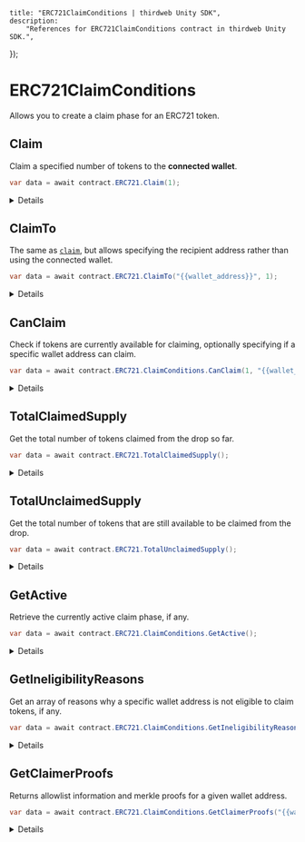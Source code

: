 
	title: "ERC721ClaimConditions | thirdweb Unity SDK",
	description:
		"References for ERC721ClaimConditions contract in thirdweb Unity SDK.",
});

# ERC721ClaimConditions

Allows you to create a claim phase for an ERC721 token.

## Claim

Claim a specified number of tokens to the **connected wallet**.

```csharp
var data = await contract.ERC721.Claim(1);
```

<Details summary="Configuration">

#### quantity (required)

The number of tokens to claim.

Must be an `int`.

</Details>

## ClaimTo

The same as [`claim`](#claim), but allows specifying the recipient
address rather than using the connected wallet.

```csharp
var data = await contract.ERC721.ClaimTo("{{wallet_address}}", 1);
```

<Details summary="Configuration">

#### recipient (required)

The wallet address to receive the claimed tokens.

Must be a `string`.

#### quantity (required)

The number of tokens to claim.

Must be an `int`.

</Details>

## CanClaim

Check if tokens are currently available for claiming, optionally specifying if a specific wallet
address can claim.

```csharp
var data = await contract.ERC721.ClaimConditions.CanClaim(1, "{{wallet_address}}");
```

<Details summary="Configuration">

#### quantity (required)

The amount of tokens to claim.

This checks to see if the specified amount of tokens are available for claiming. i.e.:

- There is sufficient quantity available for claiming.
- This amount of tokens can be claimed in a single transaction.

Must be an `int`.

#### addressToCheck (optional)

The wallet address to check if it can claim tokens.

This considers all aspects of the active claim phase, including allowlists, previous claims, etc.

Must be a `string`.

### Return Value

Returns a `bool` indicating if the specified amount of tokens can be claimed or not.

```csharp
bool
```

</Details>

## TotalClaimedSupply

Get the total number of tokens claimed from the drop so far.

```csharp
var data = await contract.ERC721.TotalClaimedSupply();
```

<Details summary="Configuration">

### Return Value

Returns an `int` representing the total number of tokens claimed from the drop so far.

```csharp
int
```

</Details>

## TotalUnclaimedSupply

Get the total number of tokens that are still available to be claimed from the drop.

```csharp
var data = await contract.ERC721.TotalUnclaimedSupply();
```

<Details summary="Configuration">

### Return Value

Returns an `int` representing the total number of tokens that are still available to be claimed from the drop.

```csharp
int
```

</Details>

## GetActive

Retrieve the currently active claim phase, if any.

```csharp
var data = await contract.ERC721.ClaimConditions.GetActive();
```

<Details summary="Configuration">

### Return Value

If a claim condition is active, returns a `ClaimConditions` struct containing the following properties:

```csharp
{
    string availableSupply;
    string currentMintSupply;
    CurrencyValue currencyMetadata;
    string currencyAddress;
    string maxClaimableSupply;
    string maxClaimablePerWallet;
    string waitInSeconds;
}
```

</Details>

## GetIneligibilityReasons

Get an array of reasons why a specific wallet address is not eligible to claim tokens, if any.

```csharp
var data = await contract.ERC721.ClaimConditions.GetIneligibilityReasons(1, "{{wallet_address}}");
```

<Details summary="Configuration">

#### quantity (required)

The amount of tokens to check if the wallet address can claim.

Must be an `int`.

#### addressToCheck (optional)

The wallet address to check if it can claim tokens.

Must be a `string`.

### Return Value

Returns an array of `ClaimEligibility` strings, which may be empty.

If the user _is_ eligible to claim tokens, the method will return an empty array.

```csharp
string[];

// Examples:
{
  NotEnoughSupply = "There is not enough supply to claim.",
  AddressNotAllowed = "This address is not on the allowlist.",
  WaitBeforeNextClaimTransaction = "Not enough time since last claim transaction. Please wait.",
  AlreadyClaimed = "You have already claimed the token.",
  NotEnoughTokens = "There are not enough tokens in the wallet to pay for the claim.",
  NoActiveClaimPhase = "There is no active claim phase at the moment. Please check back in later.",
  NoClaimConditionSet = "There is no claim condition set.",
  NoWallet = "No wallet connected.",
  Unknown = "No claim conditions found.",
}
```

</Details>

## GetClaimerProofs

Returns allowlist information and merkle proofs for a given wallet address.

```csharp
var data = await contract.ERC721.ClaimConditions.GetClaimerProofs("{{wallet_address}}");
```

<Details summary="Configuration">

#### walletAddress (required)

The wallet address to get the merkle proofs for.

Must be a `string`.

### Return Value

```csharp
bool;
```

</Details>
